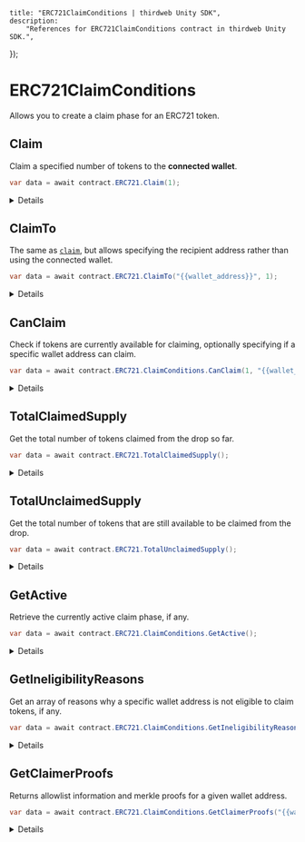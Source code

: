 
	title: "ERC721ClaimConditions | thirdweb Unity SDK",
	description:
		"References for ERC721ClaimConditions contract in thirdweb Unity SDK.",
});

# ERC721ClaimConditions

Allows you to create a claim phase for an ERC721 token.

## Claim

Claim a specified number of tokens to the **connected wallet**.

```csharp
var data = await contract.ERC721.Claim(1);
```

<Details summary="Configuration">

#### quantity (required)

The number of tokens to claim.

Must be an `int`.

</Details>

## ClaimTo

The same as [`claim`](#claim), but allows specifying the recipient
address rather than using the connected wallet.

```csharp
var data = await contract.ERC721.ClaimTo("{{wallet_address}}", 1);
```

<Details summary="Configuration">

#### recipient (required)

The wallet address to receive the claimed tokens.

Must be a `string`.

#### quantity (required)

The number of tokens to claim.

Must be an `int`.

</Details>

## CanClaim

Check if tokens are currently available for claiming, optionally specifying if a specific wallet
address can claim.

```csharp
var data = await contract.ERC721.ClaimConditions.CanClaim(1, "{{wallet_address}}");
```

<Details summary="Configuration">

#### quantity (required)

The amount of tokens to claim.

This checks to see if the specified amount of tokens are available for claiming. i.e.:

- There is sufficient quantity available for claiming.
- This amount of tokens can be claimed in a single transaction.

Must be an `int`.

#### addressToCheck (optional)

The wallet address to check if it can claim tokens.

This considers all aspects of the active claim phase, including allowlists, previous claims, etc.

Must be a `string`.

### Return Value

Returns a `bool` indicating if the specified amount of tokens can be claimed or not.

```csharp
bool
```

</Details>

## TotalClaimedSupply

Get the total number of tokens claimed from the drop so far.

```csharp
var data = await contract.ERC721.TotalClaimedSupply();
```

<Details summary="Configuration">

### Return Value

Returns an `int` representing the total number of tokens claimed from the drop so far.

```csharp
int
```

</Details>

## TotalUnclaimedSupply

Get the total number of tokens that are still available to be claimed from the drop.

```csharp
var data = await contract.ERC721.TotalUnclaimedSupply();
```

<Details summary="Configuration">

### Return Value

Returns an `int` representing the total number of tokens that are still available to be claimed from the drop.

```csharp
int
```

</Details>

## GetActive

Retrieve the currently active claim phase, if any.

```csharp
var data = await contract.ERC721.ClaimConditions.GetActive();
```

<Details summary="Configuration">

### Return Value

If a claim condition is active, returns a `ClaimConditions` struct containing the following properties:

```csharp
{
    string availableSupply;
    string currentMintSupply;
    CurrencyValue currencyMetadata;
    string currencyAddress;
    string maxClaimableSupply;
    string maxClaimablePerWallet;
    string waitInSeconds;
}
```

</Details>

## GetIneligibilityReasons

Get an array of reasons why a specific wallet address is not eligible to claim tokens, if any.

```csharp
var data = await contract.ERC721.ClaimConditions.GetIneligibilityReasons(1, "{{wallet_address}}");
```

<Details summary="Configuration">

#### quantity (required)

The amount of tokens to check if the wallet address can claim.

Must be an `int`.

#### addressToCheck (optional)

The wallet address to check if it can claim tokens.

Must be a `string`.

### Return Value

Returns an array of `ClaimEligibility` strings, which may be empty.

If the user _is_ eligible to claim tokens, the method will return an empty array.

```csharp
string[];

// Examples:
{
  NotEnoughSupply = "There is not enough supply to claim.",
  AddressNotAllowed = "This address is not on the allowlist.",
  WaitBeforeNextClaimTransaction = "Not enough time since last claim transaction. Please wait.",
  AlreadyClaimed = "You have already claimed the token.",
  NotEnoughTokens = "There are not enough tokens in the wallet to pay for the claim.",
  NoActiveClaimPhase = "There is no active claim phase at the moment. Please check back in later.",
  NoClaimConditionSet = "There is no claim condition set.",
  NoWallet = "No wallet connected.",
  Unknown = "No claim conditions found.",
}
```

</Details>

## GetClaimerProofs

Returns allowlist information and merkle proofs for a given wallet address.

```csharp
var data = await contract.ERC721.ClaimConditions.GetClaimerProofs("{{wallet_address}}");
```

<Details summary="Configuration">

#### walletAddress (required)

The wallet address to get the merkle proofs for.

Must be a `string`.

### Return Value

```csharp
bool;
```

</Details>
